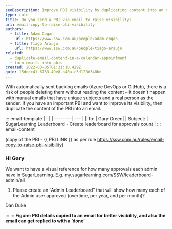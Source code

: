 ```yaml
---
seoDescription: Improve PBI visibility by duplicating content into an email with unique subject and sender.
type: rule
title: Do you send a PBI via email to raise visibility?
uri: email-copy-to-raise-pbi-visibility
authors:
  - title: Adam Cogan
    url: https://www.ssw.com.au/people/adam-cogan
  - title: Tiago Araujo
    url: https://www.ssw.com.au/people/tiago-araujo
related:
  - duplicate-email-content-in-a-calendar-appointment
  - turn-emails-into-pbis
created: 2022-03-05T01:31:10.429Z
guid: 15dedc41-6733-49e8-b40a-c5d123d340bd
---
```


With automatically sent backlog emails (Azure DevOps or GitHub), there is a risk of people deleting them without reading the content – it doesn't happen with manual emails that have unique subjects and a real person as the sender.
If you have an important PBI and want to improve its visibility, then duplicate the content of the PBI into an email.

::: email-template
| | |
| -------- | --- |
| To: | Gary Green|
| Subject: | SugarLearning Leaderboard - Create leaderboard for approvals count |
::: email-content

(copy of the PBI - {{ PBI LINK }} as per rule <https://ssw.com.au/rules/email-copy-to-raise-pbi-visibility>)

### Hi Gary

We want to have a visual reference for how many approvals each admin have in SugarLearning.
E.g. my&#46;sugarlearning&#46;com/SSW/leaderboard-admin/all

1. Please create an “Admin Leaderboard” that will show how many each of the Admin user approved (overtime, per year, and per month)?

Dan Duke

:::
:::
**Figure: PBI details copied to an email for better visibility, and also the email can get replied to with a ‘done’**